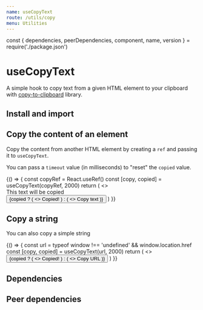 ```yaml
---
name: useCopyText
route: /utils/copy
menu: Utilities
---
```


const { dependencies, peerDependencies, component, name, version } = require('./package.json')

# useCopyText

<TagVersion version={version} name={name} />

A simple hook to copy text from a given HTML element to your clipboard with [copy-to-clipboard](https://github.com/sudodoki/copy-to-clipboard) library.

## Install and import

<Usage component={component} name={name} peerDependencies={peerDependencies} />

## Copy the content of an element

Copy the content from another HTML element by creating a `ref` and passing it to `useCopyText`.

You can pass a `timeout` value (in milliseconds) to "reset" the `copied` value.

<Playground>
  {() => {
    const copyRef = React.useRef()
    const [copy, copied] = useCopyText(copyRef, 2000)
    return (
      <>
        <div ref={copyRef}>This text will be copied</div>
        <Button onClick={copy}>
          {copied ? (
            <>
              <CheckIcon />
              <span>Copied!</span>
            </>
          ) : (
            <>
              <LinkIcon />
              <span>Copy text</span>
            </>
          )}
        </Button>
      </>
    )
  }}
</Playground>

## Copy a string

You can also copy a simple string

<Playground>
  {() => {
    const url = typeof window !== 'undefined' && window.location.href
    const [copy, copied] = useCopyText(url, 2000)
    return (
      <>
        <Button onClick={copy} variant={copied ? 'tertiary' : 'secondary'}>
          {copied ? (
            <>
              <CheckIcon />
              <span>Copied!</span>
            </>
          ) : (
            <>
              <LinkIcon />
              <span>Copy URL</span>
            </>
          )}
        </Button>
      </>
    )
  }}
</Playground>

## Dependencies

<Dependencies dependencies={dependencies} />

## Peer dependencies

<Dependencies dependencies={peerDependencies} />
